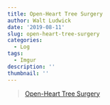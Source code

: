 ```yaml
---
title: Open-Heart Tree Surgery
author: Walt Ludwick
date: '2019-08-11'
slug: open-heart-tree-surgery
categories:
  - Log
tags:
  - Imgur
description: ''
thumbnail: ''
---
```

<blockquote class="imgur-embed-pub" lang="en" data-id="a/wDOQJ7G"><a href="//imgur.com/a/wDOQJ7G">Open-Heart Tree Surgery</a></blockquote><script async src="//s.imgur.com/min/embed.js" charset="utf-8"></script>